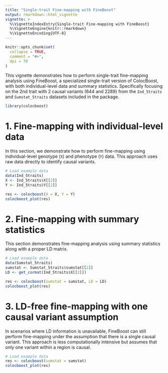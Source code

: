 ```yaml
---
title: "Single-trait Fine-mapping with FineBoost"
output: rmarkdown::html_vignette
vignette: >
  %\VignetteIndexEntry{Single-trait Fine-mapping with FineBoost}
  %\VignetteEngine{knitr::rmarkdown}
  %\VignetteEncoding{UTF-8}
---
```


```r
knitr::opts_chunk$set(
  collapse = TRUE,
  comment = "#>",
  dpi = 70
)
```


This vignette demonstrates how to perform single-trait fine-mapping analysis using FineBoost, a specialized single-trait version of ColocBoost, with both individual-level data and summary statistics. Specifically focusing on the 2nd trait with 2 causal variants (644 and 2289) from the `Ind_5traits` and `Sumstat_5traits` datasets included in the package.


```r
library(colocboost)
```


# 1. Fine-mapping with individual-level data

In this section, we demonstrate how to perform fine-mapping using individual-level genotype (`X`) and phenotype (`Y`) data. 
This approach uses raw data directly to identify causal variants.


```r
# Load example data
data(Ind_5traits)
X <- Ind_5traits$X[[2]]
Y <- Ind_5traits$Y[[2]]

res <- colocboost(X = X, Y = Y)
colocboost_plot(res)
```


# 2. Fine-mapping with summary statistics

This section demonstrates fine-mapping analysis using summary statistics along with a proper LD matrix. 

```r
# Load example data
data(Sumstat_5traits) 
sumstat <- Sumstat_5traits$sumstat[[2]]
LD <- get_cormat(Ind_5traits$X[[2]])

res <- colocboost(sumstat = sumstat, LD = LD)
colocboost_plot(res)
```


# 3. LD-free fine-mapping with one causal variant assumption

In scenarios where LD information is unavailable, FineBoost can still perform fine-mapping under the assumption that there is a single causal variant. 
This approach is less computationally intensive but assumes that only one variant within a region is causal.

```r
# Load example data
res <- colocboost(sumstat = sumstat)
colocboost_plot(res)
```